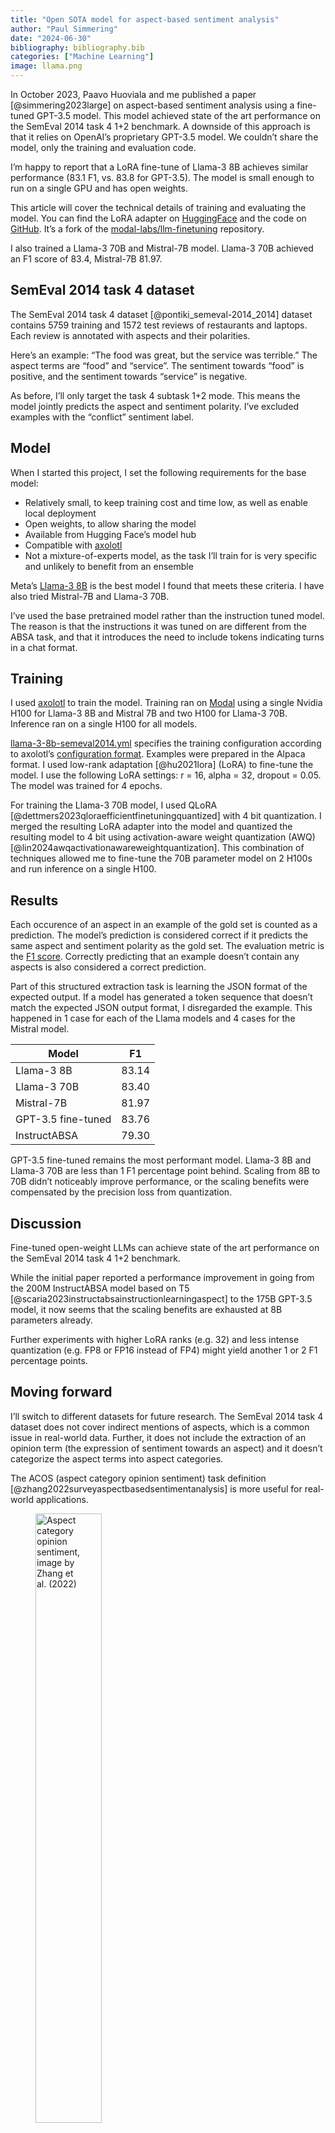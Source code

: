 ```yaml
---
title: "Open SOTA model for aspect-based sentiment analysis"
author: "Paul Simmering"
date: "2024-06-30"
bibliography: bibliography.bib
categories: ["Machine Learning"]
image: llama.png
---
```


In October 2023, Paavo Huoviala and me published a paper [@simmering2023large] on aspect-based sentiment analysis using a fine-tuned GPT-3.5 model. This model achieved state of the art performance on the SemEval 2014 task 4 1+2 benchmark. A downside of this approach is that it relies on OpenAI's proprietary GPT-3.5 model. We couldn't share the model, only the training and evaluation code.

I'm happy to report that a LoRA fine-tune of Llama-3 8B achieves similar performance (83.1 F1, vs. 83.8 for GPT-3.5). The model is small enough to run on a single GPU and has open weights.

This article will cover the technical details of training and evaluating the model. You can find the LoRA adapter on [HuggingFace](https://huggingface.co/psimm/llama-3-8B-semeval2014) and the code on [GitHub](https://github.com/psimm/semeval-finetuning). It's a fork of the [modal-labs/llm-finetuning](https://github.com/modal-labs/llm-finetuning) repository.

I also trained a Llama-3 70B and Mistral-7B model. Llama-3 70B achieved an F1 score of 83.4, Mistral-7B 81.97.

## SemEval 2014 task 4 dataset

The SemEval 2014 task 4 dataset [@pontiki_semeval-2014_2014] dataset contains 5759 training and 1572 test reviews of restaurants and laptops. Each review is annotated with aspects and their polarities.

Here's an example: "The food was great, but the service was terrible." The aspect terms are "food" and "service". The sentiment towards "food" is positive, and the sentiment towards "service" is negative.

As before, I'll only target the task 4 subtask 1+2 mode. This means the model jointly predicts the aspect and sentiment polarity. I've excluded examples with the "conflict" sentiment label.

## Model

When I started this project, I set the following requirements for the base model:

- Relatively small, to keep training cost and time low, as well as enable local deployment
- Open weights, to allow sharing the model
- Available from Hugging Face's model hub
- Compatible with [axolotl](https://github.com/OpenAccess-AI-Collective/axolotl)
- Not a mixture-of-experts model, as the task I'll train for is very specific and unlikely to benefit from an ensemble

Meta's [Llama-3 8B](https://huggingface.co/meta-llama/Meta-Llama-3-8B) is the best model I found that meets these criteria. I have also tried Mistral-7B and Llama-3 70B.

I've used the base pretrained model rather than the instruction tuned model. The reason is that the instructions it was tuned on are different from the ABSA task, and that it introduces the need to include tokens indicating turns in a chat format.

## Training

I used [axolotl](https://github.com/OpenAccess-AI-Collective/axolotl) to train the model. Training ran on [Modal](https://modal.com) using a single Nvidia H100 for Llama-3 8B and Mistral 7B and two H100 for Llama-3 70B. Inference ran on a single H100 for all models.

[llama-3-8b-semeval2014.yml](https://github.com/psimm/semeval-finetuning/blob/main/config/llama-3-8b-semeval2014.yml) specifies the training configuration according to axolotl's [configuration format](https://openaccess-ai-collective.github.io/axolotl/docs/config.html). Examples were prepared in the Alpaca format. I used low-rank adaptation [@hu2021lora] (LoRA) to fine-tune the model. I use the following LoRA settings: r = 16, alpha = 32, dropout = 0.05. The model was trained for 4 epochs.

For training the Llama-3 70B model, I used QLoRA [@dettmers2023qloraefficientfinetuningquantized] with 4 bit quantization. I merged the resulting LoRA adapter into the model and quantized the resulting model to 4 bit using activation-aware weight quantization (AWQ) [@lin2024awqactivationawareweightquantization]. This combination of techniques allowed me to fine-tune the 70B parameter model on 2 H100s and run inference on a single H100.

## Results

Each occurence of an aspect in an example of the gold set is counted as a prediction. The model's prediction is considered correct if it predicts the same aspect and sentiment polarity as the gold set. The evaluation metric is the [F1 score](https://en.wikipedia.org/wiki/F-score). Correctly predicting that an example doesn't contain any aspects is also considered a correct prediction.

Part of this structured extraction task is learning the JSON format of the expected output. If a model has generated a token sequence that doesn't match the expected JSON output format, I disregarded the example. This happened in 1 case for each of the Llama models and 4 cases for the Mistral model.

| Model | F1 |
|-------|----|
| Llama-3 8B | 83.14 |
| Llama-3 70B | 83.40 |
| Mistral-7B | 81.97 |
| GPT-3.5 fine-tuned | 83.76 |
| InstructABSA | 79.30 |

GPT-3.5 fine-tuned remains the most performant model. Llama-3 8B and Llama-3 70B are less than 1 F1 percentage point behind. Scaling from 8B to 70B didn't noticeably improve performance, or the scaling benefits were compensated by the precision loss from quantization.

## Discussion

Fine-tuned open-weight LLMs can achieve state of the art performance on the SemEval 2014 task 4 1+2 benchmark.

While the initial paper reported a performance improvement in going from the 200M InstructABSA model based on T5 [@scaria2023instructabsainstructionlearningaspect] to the 175B GPT-3.5 model, it now seems that the scaling benefits are exhausted at 8B parameters already.

Further experiments with higher LoRA ranks (e.g. 32) and less intense quantization (e.g. FP8 or FP16 instead of FP4) might yield another 1 or 2 F1 percentage points.

## Moving forward

I'll switch to different datasets for future research. The SemEval 2014 task 4 dataset does not cover indirect mentions of aspects, which is a common issue in real-world data. Further, it does not include the extraction of an opinion term (the expression of sentiment towards an aspect) and it doesn't categorize the aspect terms into aspect categories.

The ACOS (aspect category opinion sentiment) task definition [@zhang2022surveyaspectbasedsentimentanalysis] is more useful for real-world applications.

![Aspect category opinion sentiment, image by Zhang et al. (2022)](acos.png){width=50%}

## Acknowledgements

Thanks to Hamel Husain and Dan Becker for their [course](https://maven.com/parlance-labs/fine-tuning) on LLM fine-tuning. Thanks to Modal for providing compute credits. Thanks to Wing Lian for developing axolotl.

## References
